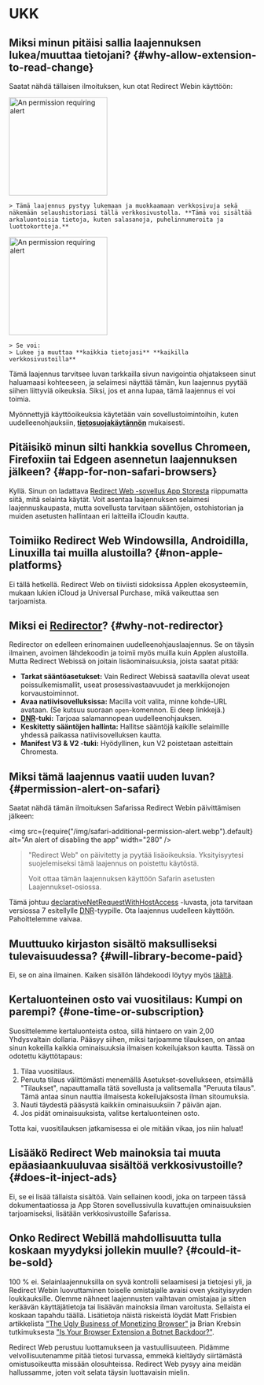 
# UKK

## Miksi minun pitäisi sallia laajennuksen lukea/muuttaa tietojani? {#why-allow-extension-to-read-change}

Saatat nähdä tällaisen ilmoituksen, kun otat Redirect Webin käyttöön:

<IfBrowserStore stores='appStore'>
    <Image src={PermissionAlertSafari} alt="An permission requiring alert" width="200" margin="0 0 16px 0" hasShadow={true} />

    > Tämä laajennus pystyy lukemaan ja muokkaamaan verkkosivuja sekä näkemään selaushistoriasi tällä verkkosivustolla. **Tämä voi sisältää arkaluontoisia tietoja, kuten salasanoja, puhelinnumeroita ja luottokortteja.**
</IfBrowserStore>

<IfBrowserStore stores='appStore' includes={false}>
    <Image src={PermissionAlertChrome} alt="An permission requiring alert" height="200" hasRoundedCorners={true} hasShadow={true} margin="0 0 16px 0" />

    > Se voi:  
    > Lukee ja muuttaa **kaikkia tietojasi** **kaikilla verkkosivustoilla**
</IfBrowserStore>

Tämä laajennus tarvitsee luvan tarkkailla sivun navigointia ohjatakseen sinut haluamaasi kohteeseen, ja selaimesi näyttää tämän, kun laajennus pyytää siihen liittyviä oikeuksia. Siksi, jos et anna lupaa, tämä laajennus ei voi toimia.

Myönnettyjä käyttöoikeuksia käytetään vain sovellustoimintoihin, kuten uudelleenohjauksiin, **[tietosuojakäytännön](./privacy-policy)** mukaisesti.

## Pitäisikö minun silti hankkia sovellus Chromeen, Firefoxiin tai Edgeen asennetun laajennuksen jälkeen? {#app-for-non-safari-browsers}

Kyllä. Sinun on ladattava [Redirect Web -sovellus App Storesta](https://apps.apple.com/app/id1571283503) riippumatta siitä, mitä selainta käytät. Voit asentaa laajennuksen selaimesi laajennuskaupasta, mutta sovellusta tarvitaan sääntöjen, ostohistorian ja muiden asetusten hallintaan eri laitteilla iCloudin kautta.

## Toimiiko Redirect Web Windowsilla, Androidilla, Linuxilla tai muilla alustoilla? {#non-apple-platforms}

Ei tällä hetkellä. Redirect Web on tiiviisti sidoksissa Applen ekosysteemiin, mukaan lukien iCloud ja Universal Purchase, mikä vaikeuttaa sen tarjoamista.

## Miksi ei [Redirector](https://github.com/einaregilsson/Redirector)? {#why-not-redirector}

Redirector on edelleen erinomainen uudelleenohjauslaajennus. Se on täysin ilmainen, avoimen lähdekoodin ja toimii myös muilla kuin Applen alustoilla. Mutta Redirect Webissä on joitain lisäominaisuuksia, joista saatat pitää:

*   **Tarkat sääntöasetukset:** Vain Redirect Webissä saatavilla olevat useat poissulkemismallit, useat prosessivastaavuudet ja merkkijonojen korvaustoiminnot.
*   **Avaa natiivisovelluksissa:** Macilla voit valita, minne kohde-URL avataan. (Se kutsuu suoraan `open`-komennon. Ei deep linkkejä.)
*   **[DNR](https://blog.mozilla.org/addons/2023/05/17/declarativenetrequest-available-in-firefox/)-tuki:** Tarjoaa salamannopean uudelleenohjauksen.
*   **Keskitetty sääntöjen hallinta:** Hallitse sääntöjä kaikille selaimille yhdessä paikassa natiivisovelluksen kautta.
*   **Manifest V3 & V2 -tuki:** Hyödyllinen, kun V2 poistetaan asteittain Chromesta.

## Miksi tämä laajennus vaatii uuden luvan? {#permission-alert-on-safari}

Saatat nähdä tämän ilmoituksen Safarissa Redirect Webin päivittämisen jälkeen:

<img src={require("/img/safari-additional-permission-alert.webp").default} alt="An alert of disabling the app" width="280" />

> "Redirect Web" on päivitetty ja pyytää lisäoikeuksia. Yksityisyytesi suojelemiseksi tämä laajennus on poistettu käytöstä.
>
> Voit ottaa tämän laajennuksen käyttöön Safarin asetusten Laajennukset-osiossa.

Tämä johtuu [declarativeNetRequestWithHostAccess](https://developer.apple.com/documentation/safariservices/safari_web_extensions/blocking_content_with_your_safari_web_extension) -luvasta, jota tarvitaan versiossa 7 esitellylle [DNR](./rule-settings#type)-tyypille. Ota laajennus uudelleen käyttöön. Pahoittelemme vaivaa.

## Muuttuuko kirjaston sisältö maksulliseksi tulevaisuudessa? {#will-library-become-paid}

Ei, se on aina ilmainen. Kaiken sisällön lähdekoodi löytyy myös [täältä](https://github.com/mshibanami/redirect-web/tree/main/library).

## Kertaluonteinen osto vai vuositilaus: Kumpi on parempi? {#one-time-or-subscription}

Suosittelemme kertaluonteista ostoa, sillä hintaero on vain 2,00 Yhdysvaltain dollaria.
Pääsyy siihen, miksi tarjoamme tilauksen, on antaa sinun kokeilla kaikkia ominaisuuksia ilmaisen kokeilujakson kautta. Tässä on odotettu käyttötapaus:

1.  Tilaa vuositilaus.
2.  Peruuta tilaus välittömästi menemällä Asetukset-sovellukseen, etsimällä "Tilaukset", napauttamalla tätä sovellusta ja valitsemalla "Peruuta tilaus". Tämä antaa sinun nauttia ilmaisesta kokeilujaksosta ilman sitoumuksia.
3.  Nauti täydestä pääsystä kaikkiin ominaisuuksiin 7 päivän ajan.
4.  Jos pidät ominaisuuksista, valitse kertaluonteinen osto.

Totta kai, vuositilauksen jatkamisessa ei ole mitään vikaa, jos niin haluat!

## Lisääkö Redirect Web mainoksia tai muuta epäasiaankuuluvaa sisältöä verkkosivustoille? {#does-it-inject-ads}

Ei, se ei lisää tällaista sisältöä. Vain sellainen koodi, joka on tarpeen tässä dokumentaatiossa ja App Storen sovellussivulla kuvattujen ominaisuuksien tarjoamiseksi, lisätään verkkosivustoille Safarissa.

## Onko Redirect Webillä mahdollisuutta tulla koskaan myydyksi jollekin muulle? {#could-it-be-sold}

100 % ei. Selainlaajennuksilla on syvä kontrolli selaamisesi ja tietojesi yli, ja Redirect Webin luovuttaminen toiselle omistajalle avaisi oven yksityisyyden loukkauksille. Olemme nähneet laajennusten vaihtavan omistajaa ja sitten keräävän käyttäjätietoja tai lisäävän mainoksia ilman varoitusta. Sellaista ei koskaan tapahdu täällä. Lisätietoja näistä riskeistä löydät Matt Frisbien artikkelista ["The Ugly Business of Monetizing Browser"](https://mattfrisbie.substack.com/p/the-ugly-business-of-monetizing-browser) ja Brian Krebsin tutkimuksesta ["Is Your Browser Extension a Botnet Backdoor?"](https://krebsonsecurity.com/2021/03/is-your-browser-extension-a-botnet-backdoor/).

Redirect Web perustuu luottamukseen ja vastuullisuuteen. Pidämme velvollisuutenamme pitää tietosi turvassa, emmekä kieltäydy siirtämästä omistusoikeutta missään olosuhteissa. Redirect Web pysyy aina meidän hallussamme, joten voit selata täysin luottavaisin mielin.